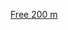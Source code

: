{{Navbox
|name = 亞洲運動會男子200公尺自由式金牌得主
|title = [[亞洲運動會]]游泳比赛男子[[自由泳|200公尺自由式]]冠军
|state = {{{state|autocollapse}}}
|nowrapitems = yes
|listclass = hlist
|liststyle = 
|titlestyle = background:#FFE060;
|list1 =
* 1951–1954：''沒有舉辦''
* 1958：{{flagicon|JPN|1870}} [[福井誠]]
* 1962：{{flagicon|JPN|1870}} [[Toshizo Umemoto]]
* 1966：{{flagicon|JPN|1870}} [[岩崎邦宏]]
* 1970：{{flagicon|JPN|1870}} [[岩崎邦宏]]
* 1974：{{flagicon|JPN|1870}} [[Yukio Horiuchi]]
* 1978：{{flagicon|PHI}} {{tsl|en|Gerardo Rosario||Gerardo Rosario}}
* 1982：{{flagicon|PHI}} [[Wilson William]]
* 1986：{{flagicon|JPN|1870}} [[Katsunori Fujiwara]]
* 1990：{{flagicon|CHN}} [[谢军 (游泳运动员)|谢军]]
* 1994：{{flagicon|JPN|1870}} [[Taihei Maeda]]
* 1998：{{flagicon|JPN|1870}} [[Yosuke Ichikawa]]
* 2002：{{flagicon|CHN}} [[刘禹 (游泳运动员)|刘禹]]
* 2006：{{flagicon|KOR|1997}} [[朴泰桓]]
* 2010：{{flagicon|KOR|1997}} [[朴泰桓]]
* 2014：{{flagicon|JPN}} [[萩野公介]]
* 2018：{{flagicon|CHN}} [[孙杨]]

}}<noinclude>
{{collapsible option}}
[[Category:亚洲运动会游泳比赛冠军模板|Free 200 m]]
</noinclude>